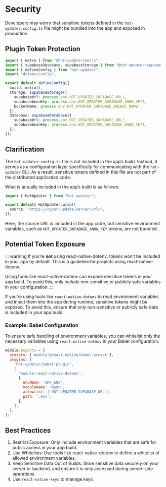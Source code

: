 # Security

Developers may worry that sensitive tokens defined in the `hot-updater.config.ts` file might be bundled into the app and exposed in production.

## Plugin Token Protection

```ts title="hot-updater.config.ts"
import { metro } from "@hot-updater/metro";
import { supabaseDatabase, supabaseStorage } from "@hot-updater/supabase";
import { defineConfig } from "hot-updater";
import "dotenv/config";

export default defineConfig({
  build: metro(),
  storage: supabaseStorage({
    supabaseUrl: process.env.HOT_UPDATER_SUPABASE_URL!,
    supabaseAnonKey: process.env.HOT_UPDATER_SUPABASE_ANON_KEY!,
    bucketName: process.env.HOT_UPDATER_SUPABASE_BUCKET_NAME!,
  }),
  database: supabaseDatabase({
    supabaseUrl: process.env.HOT_UPDATER_SUPABASE_URL!,
    supabaseAnonKey: process.env.HOT_UPDATER_SUPABASE_ANON_KEY!,
  }),
});

```

## Clarification

The `hot-updater.config.ts` file is not included in the app’s build. Instead, it serves as a configuration layer specifically for communicating with the `hot-updater` CLI. As a result, sensitive tokens defined in this file are not part of the distributed application code.

What is actually included in the app’s build is as follows:
```ts
import { HotUpdater } from "hot-updater";

export default HotUpdater.wrap({
  source: "https://<your-update-server-url>",
});
```

Here, the source URL is included in the app code, but sensitive environment variables, such as `HOT_UPDATER_SUPABASE_ANON_KEY` tokens, are not bundled.

## Potential Token Exposure

::: warning
If you’re **not** using react-native-dotenv, tokens won’t be included in your app by default. This is a guideline for projects using react-native-dotenv.

Using tools like react-native-dotenv can expose sensitive tokens in your app build. To avoid this, only include non-sensitive or publicly safe variables in your configuration.
:::

If you’re using tools like `react-native-dotenv` to read environment variables and inject them into the app during runtime, sensitive tokens might be exposed. To avoid this, ensure that only non-sensitive or publicly safe data is included in your app build.

### Example: Babel Configuration

To ensure safe handling of environment variables, you can whitelist only the necessary variables using `react-native-dotenv` in your Babel configuration:
```js title="babel.config.js"
module.exports = {
  presets: ['module:@react-native/babel-preset'],
  plugins: [
    'hot-updater/babel-plugin',
    [
      'module:react-native-dotenv',
      {
        envName: 'APP_ENV',
        moduleName: '@env',
        allowlist: ['HOT_UPDATER_SUPABASE_URL'],
        path: '.env',
      },
    ],
  ],
};
```

## Best Practices

1. Restrict Exposure: Only include environment variables that are safe for public access in your app build.
2. Use Whitelists: Use tools like react-native-dotenv to define a whitelist of allowed environment variables.
3. Keep Sensitive Data Out of Builds: Store sensitive data securely on your server or backend, and ensure it is only accessed during server-side operations.
4. Use `react-native-keys` to manage keys.